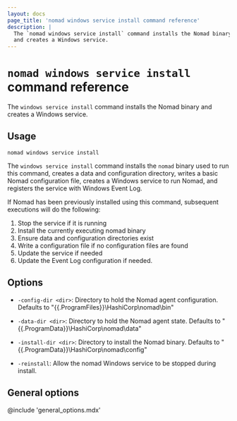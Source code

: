 ```yaml
---
layout: docs
page_title: 'nomad windows service install command reference'
description: |
  The `nomad windows service install` command installs the Nomad binary
  and creates a Windows service.
---
```


# `nomad windows service install` command reference

The `windows service install` command installs the Nomad binary and
creates a Windows service.

## Usage

```plaintext
nomad windows service install
```

The `windows service install` command installs the `nomad` binary used to
run this command, creates a data and configuration directory, writes a basic
Nomad configuration file, creates a Windows service to run Nomad, and
registers the service with Windows Event Log.

If Nomad has been previously installed using this command, subsequent
executions will do the following:

1. Stop the service if it is running
1. Install the currently executing nomad binary
1. Ensure data and configuration directories exist
1. Write a configuration file if no configuration files are found
1. Update the service if needed
1. Update the Event Log configuration if needed.

## Options

- `-config-dir <dir>`: Directory to hold the Nomad agent configuration.
  Defaults to "{{.ProgramFiles}}\HashiCorp\nomad\bin"

- `-data-dir <dir>`: Directory to hold the Nomad agent state. Defaults
  to "{{.ProgramData}}\HashiCorp\nomad\data"

- `-install-dir <dir>`: Directory to install the Nomad binary. Defaults 
  to "{{.ProgramData}}\HashiCorp\nomad\config"

- `-reinstall`: Allow the nomad Windows service to be stopped during install.

## General options

@include 'general_options.mdx'

